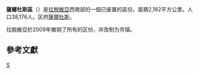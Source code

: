 {{Infobox settlement
| name                    = 薩爾杜斯區
| native_name             = Saldus rajons
| native_name_lang        = lv
| settlement_type         = [[拉脫維亞行政區劃|區]]
| image_map               = Latvia-Saldus.png
| map_caption             = 薩爾杜斯區在拉脫維亞的位置
| subdivision_type        = 国家
| subdivision_name        = [[拉脫維亞|拉脫維亞]]
| unit_pref               = Metric
| area_total_km2          = 2,182
| population_footnotes    = <ref>{{cite web |url=http://data.csb.gov.lv/Dialog/varval.asp?ma=04-05a&ti=4%2D5%2E+RESIDENT+POPULATION+BY+REGION%2C+CITY+AND+DISTRICT+AT+THE+BEGINNING+OF+THE+YEAR+++&path=../DATABASEEN/Iedzsoc/Annual%20statistical%20data/04.%20Population/&lang=1 |title=RESIDENT POPULATION BY REGION, CITY AND DISTRICT AT THE BEGINNING OF THE YEAR |publisher=Centrālās statistikas pārvaldes datu bāzes |accessdate=23 January 2009 |deadurl=yes |archiveurl=https://web.archive.org/web/20090110055616/http://data.csb.gov.lv/Dialog/varval.asp?ma=04-05a&ti=4-5.+RESIDENT+POPULATION+BY+REGION%2C+CITY+AND+DISTRICT+AT+THE+BEGINNING+OF+THE+YEAR+++&path=..%2FDATABASEEN%2FIedzsoc%2FAnnual%20statistical%20data%2F04.%20Population%2F&lang=1 |archivedate=10 January 2009 |df= }}</ref>
| population_total        = 36,324
| population_density_km2  = auto
| website                 = 
}}
'''薩爾杜斯區'''（{{lang-lv|Saldus rajons}}）是[[拉脫維亞|拉脫維亞]]西南部的一個已废置的區份。面積2,182平方公里。人口38,176人。区府[[薩爾杜斯|薩爾杜斯]]。

拉脫維亞於2009年撤销了所有的区份，并改制为市镇。

==參考文獻==
{{reflist}}

[[Category:拉脫維亞區份|S]]